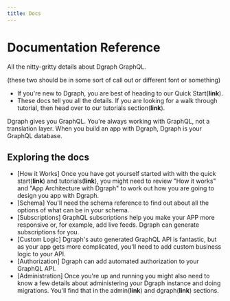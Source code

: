 ```yaml
---
title: Docs
---
```


<h1>Documentation Reference</h1>
<p className="subheading font-weight-regular">All the nitty-gritty details about Dgraph GraphQL.</p>
<div className="border-bottom" />


(these two should be in some sort of call out or different font or something)

* If you're new to Dgraph, you are best of heading to our Quick Start(**link**).
* These docs tell you all the details.  If you are looking for a walk through tutorial, then head over to our tutorials section(**link**).


Dgraph gives you GraphQL.  You're always working with GraphQL, not a translation layer.  When you build an app with Dgraph, Dgraph is your GraphQL database.

## Exploring the docs

* [How it Works] Once you have got yourself started with with the quick start(**link**) and tutorials(**link**), you might need to review "How it works" and "App Architecture with Dgraph" to work out how you are going to design you app with Dgraph.
* [Schema] You'll need the schema reference to find out about all the options of what can be in your schema.
* [Subscriptions] GraphQL subscriptions help you make your APP more responsive or, for example, add live feeds.  Dgraph can generate subscriptions for you.
* [Custom Logic] Dgraph's auto generated GraphQL API is fantastic, but as your app gets more complicated, you'll need to add custom business logic to your API.
* [Authorization] Dgraph can add automated authorization to your GraphQL API.
* [Administration] Once you're up and running you might also need to know a few details about administering your Dgraph instance and doing migrations.  You'll find that in the admin(**link**) and dgraph(**link**) sections.